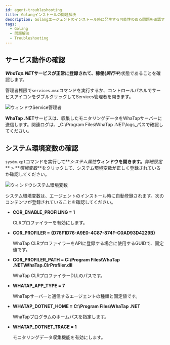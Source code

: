 ```yaml
---
id: agent-troubleshooting
title: Golangインストールの問題解決
description: Golangエージェントのインストール時に発生する可能性のある問題を確認することができます。
tags:
  - Golang
  - 問題解決
  - Troubleshooting
---
```


## サービス動作の確認

**_WhaTap.NET_**サービスが正常に登録されて、稼働(**_実行中_**)状態であることを確認します。

管理者権限で`services.msc`コマンドを実行するか、コントロールパネルでサービスアイコンをダブルクリックしてServices管理者を開きます。

![ウィンドウService管理者](https://img.whatap.io/media/agent_dotnet/install/whatap-windows-service.png)

**WhaTap .NET**サービスは、収集したモニタリングデータをWhaTapサーバーに送信します。関連ログは、_C:\\Program Files\\WhaTap .NET\\logs_パスで確認してください。

## システム環境変数の確認

`sysdm.cpl`コマンドを実行して**_システム属性_**ウィンドウを開きます。**_詳細設定_** > **_環境変数_**をクリックして、システム環境変数が正しく登録されているか確認してください。

![ウィンドウシステム環境変数](https://img.whatap.io/media/agent_dotnet/install/system_properties.png)

システム環境変数は、エージェントのインストール時に自動登録されます。次のコンテンツが登録されていることを確認してください。

-   **COR_ENABLE_PROFILING = 1**

    CLRプロファイラーを有効にします。

-   **COR_PROFILER = {D76F1D76-A9E0-4C87-874F-C0AD93D4229B}**

    WhaTap CLRプロファイラーをAPIに登録する場合に使用するGUIDで、固定値です。

-   **COR_PROFILER_PATH = C:\\Program Files\\WhaTap .NET\\WhaTap.ClrProfiler.dll**

    WhaTap CLRプロファイラーDLLのパスです。

-   **WHATAP_APP_TYPE = 7**

    WhaTapサーバーと通信するエージェントの種類と固定値です。

-   **WHATAP_DOTNET_HOME = C:\\Program Files\\WhaTap .NET**

    WhaTapプログラムのホームパスを指定します。

-   **WHATAP_DOTNET_TRACE = 1**

    モニタリングデータ収集機能を有効にします。
